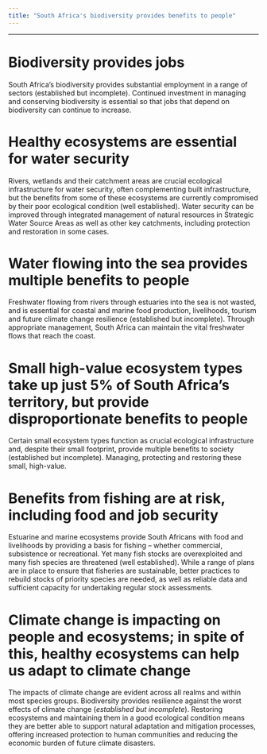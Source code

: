 ```yaml
---
title: "South Africa's biodiversity provides benefits to people"
---
```


------------------------------------------------------------------------

# Biodiversity provides jobs

South Africa's biodiversity provides substantial employment in a range of sectors (established but incomplete). Continued investment in managing and conserving biodiversity is essential so that jobs that depend on biodiversity can continue to increase.

# Healthy ecosystems are essential for water security

Rivers, wetlands and their catchment areas are crucial ecological infrastructure for water security, often complementing built infrastructure, but the benefits from some of these ecosystems are currently compromised by their poor ecological condition (well established). Water security can be improved through integrated management of natural resources in Strategic Water Source Areas as well as other key catchments, including protection and restoration in some cases.

# Water flowing into the sea provides multiple benefits to people

Freshwater flowing from rivers through estuaries into the sea is not wasted, and is essential for coastal and marine food production, livelihoods, tourism and future climate change resilience (established but incomplete). Through appropriate management, South Africa can maintain the vital freshwater flows that reach the coast.

# Small high-value ecosystem types take up just 5% of South Africa's territory, but provide disproportionate benefits to people

Certain small ecosystem types function as crucial ecological infrastructure and, despite their small footprint, provide multiple benefits to society (established but incomplete). Managing, protecting and restoring these small, high-value.

# Benefits from fishing are at risk, including food and job security

Estuarine and marine ecosystems provide South Africans with food and livelihoods by providing a basis for fishing -- whether commercial, subsistence or recreational. Yet many fish stocks are overexploited and many fish species are threatened (well established). While a range of plans are in place to ensure that fisheries are sustainable, better practices to rebuild stocks of priority species are needed, as well as reliable data and sufficient capacity for undertaking regular stock assessments.

# Climate change is impacting on people and ecosystems; in spite of this, healthy ecosystems can help us adapt to climate change

The impacts of climate change are evident across all realms and within most species groups. Biodiversity provides resilience against the worst effects of climate change (*established but incomplete*). Restoring ecosystems and maintaining them in a good ecological condition means they are better able to support natural adaptation and mitigation processes, offering increased protection to human communities and reducing the economic burden of future climate disasters.
